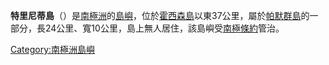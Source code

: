{{Coord|63|45|S|60|44|W|display=title}}

'''特里尼蒂島'''（{{lang-en|Trinity Island}}）是[[南極洲|南極洲]]的[[島嶼|島嶼]]，位於[[霍西森島|霍西森島]]以東37公里，屬於[[帕默群島|帕默群島]]的一部分，長24公里、寬10公里，島上無人居住，該島嶼受[[南極條約|南極條約]]管治。

{{Antarctica-geo-stub}}
[[Category:南極洲島嶼|Category:南極洲島嶼]]